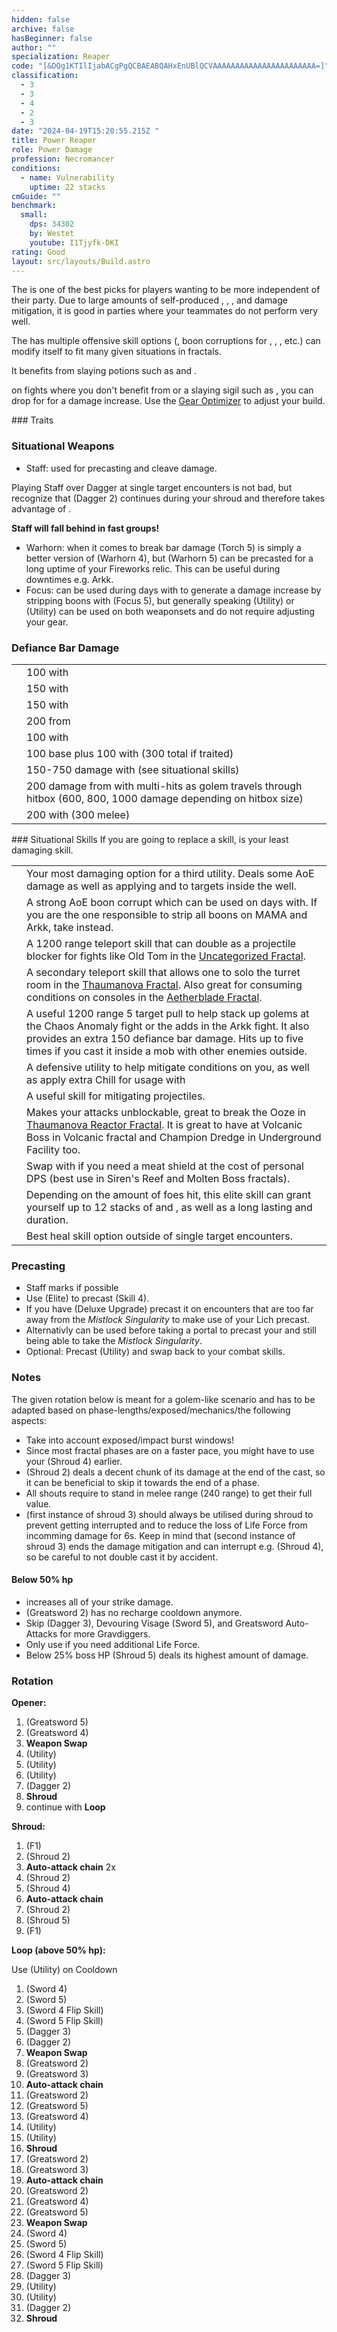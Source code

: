 ```yaml
---
hidden: false
archive: false
hasBeginner: false
author: ""
specialization: Reaper
code: "[&DQg1KTIlIjabACgPgQCBAEABQAHxEnUBlQCVAAAAAAAAAAAAAAAAAAAAAAA=]"
classification:
  - 3
  - 3
  - 4
  - 2
  - 3
date: "2024-04-19T15:20:55.215Z "
title: Power Reaper
role: Power Damage
profession: Necromancer
conditions:
  - name: Vulnerability
    uptime: 22 stacks
cmGuide: ""
benchmark:
  small:
    dps: 34302
    by: Westet
    youtube: I1Tjyfk-DKI
rating: Good
layout: src/layouts/Build.astro
---
```

The <Specialization name="Reaper" text="Power Reaper"/> is one of the best picks for players wanting to be more independent of their party. Due to large amounts of self-produced <Condition name="Vulnerability"/>, <Boon name="Quickness"/>, <Boon name="Might"/>, <Boon name="Stability"/> and damage mitigation, it is good in parties where your teammates do not perform very well.

The <Specialization name="Reaper" text="Power Reaper" /> has multiple offensive skill
options (<Control name="Pull" />, boon corruptions for <Instability name="No Pain, No Gain" />
, <Condition name="Blinded" />, <Condition name="Immobile" />, etc.) <Specialization
  name="Reaper" 
  text="Power Reaper"
/> can modify itself to fit many given situations in fractals.

It benefits from slaying potions such as <Item id="50082"/> and <Item name="Impact" type="Sigil"/>.
 
<Divider text="Equipment" />   

<CharacterWithAr>
<Character title="Power Reaper" gear='{"attributes":{"profession":"Necromancer","specialization":"Reaper","data":{"Health":24432,"Armor":2240,"Power":3622,"Precision":2155,"Toughness":1225,"Vitality":1522,"Ferocity":1331,"Condition Damage":500,"Expertise":0,"Concentration":225,"Healing Power":0,"Agony Resistance":150,"Condition Duration":0,"Condition Duration Uncapped":0,"Boon Duration":0.15,"Critical Chance":1,"Critical Damage":2.3873333333333333,"Power Coefficient":4403,"Power2 Coefficient":0,"Burning Coefficient":0,"Bleeding Coefficient":0.74,"Poison Coefficient":1.12,"Torment Coefficient":0,"Confusion Coefficient":0,"Flat DPS":0,"Siphon Base Coefficient":139.75,"Alternative Ferocity":300,"Effective Power":24721.34722131527,"NonCrit Effective Power":10355.213859808127,"Power DPS":41913.011865787885,"Power2 DPS":0,"Siphon DPS":153.72500000000002,"Bleeding Damage Tick":81.25,"Bleeding Stacks":0.74,"Bleeding DPS":60.125,"Burning Damage Tick":325.78125,"Burning Stacks":0,"Burning DPS":0,"Confusion Damage Tick":87.946875,"Confusion Stacks":0,"Confusion DPS":0,"Poison Damage Tick":99.21875,"Poison Stacks":1.12,"Poison DPS":111.12500000000001,"Torment Damage Tick":120,"Torment Stacks":0,"Torment DPS":0,"Damage":42237.98686578788,"Effective Health":108910805.97014926,"Survivability":55368.991342221285,"Effective Healing":390,"Healing":390}},"armor":{"weight":"Light","helmAffix":"Berserker","helmRuneId":74978,"helmRune":"Dragonhunter","helmRuneCount":6,"helmInfusionId":37131,"shouldersAffix":"Berserker","shouldersRuneId":74978,"shouldersRune":"Dragonhunter","shouldersRuneCount":6,"shouldersInfusionId":37131,"coatAffix":"Assassin","coatRuneId":74978,"coatRune":"Dragonhunter","coatRuneCount":6,"coatInfusionId":37131,"glovesAffix":"Berserker","glovesRuneId":74978,"glovesRune":"Dragonhunter","glovesRuneCount":6,"glovesInfusionId":37131,"leggingsAffix":"Berserker","leggingsRuneId":74978,"leggingsRune":"Dragonhunter","leggingsRuneCount":6,"leggingsInfusionId":37131,"bootsAffix":"Berserker","bootsRuneId":74978,"bootsRune":"Dragonhunter","bootsRuneCount":6,"bootsInfusionId":37131},"weapon":{"weapon1MainId":30689,"weapon1MainType":"Greatsword","weapon1MainSigil1Id":24615,"weapon1MainAffix":"Berserker","weapon1MainInfusion1Id":37131,"weapon1MainInfusion2Id":37131,"weapon1MainSigil2Id":24868,"weapon2MainId":30687,"weapon2MainType":"Dagger","weapon2MainSigil1Id":24615,"weapon2MainAffix":"Berserker","weapon2MainInfusion1Id":37131,"weapon2OffId":30699,"weapon2OffType":"Sword","weapon2OffSigilId":24868,"weapon2OffAffix":"Berserker","weapon2OffInfusionId":37131},"backAndTrinket":{"backItemAffix":"Berserker","backItemInfusion1Id":37131,"backItemInfusion2Id":37131,"amuletAffix":"Berserker","ring1Affix":"Assassin","ring1Infusion1Id":37131,"ring1Infusion2Id":37131,"ring1Infusion3Id":37131,"ring2Affix":"Assassin","ring2Infusion1Id":37131,"ring2Infusion2Id":37131,"ring2Infusion3Id":37131,"accessory1Affix":"Assassin","accessory1InfusionId":37131,"accessory2Affix":"Assassin","accessory2InfusionId":37131},"consumables":{"foodId":91805,"utilityId":77569,"relicId":100947},"skills":{"healId":30488,"utility1Id":29414,"utility2Id":10546,"utility3Id":10607,"eliteId":10646},"assumedBuffs":{"value":[{"id":"might","type":"Boon"},{"id":"fury","type":"Boon"},{"id":"protection","type":"Boon"},{"id":"vulnerability","type":"Condition"},{"id":"reinforced-armor","type":"Text"},{"id":"jade-bot","gw2id":96613,"type":"Item"},{"id":"omnipotion","gw2id":79722,"type":"Item"}]},"traits":{"selection":[[914,829,853],[875,894,893],[2020,1969,2021]],"lines":[53,50,34]}}'>

on fights where you don't benefit from <Effect name="Exposed"/> or  a slaying sigil such as <Item id="24658"/>, you can drop <Item id="24868"/> for <Item id="24618"/> for a damage increase. Use the [Gear Optimizer](https://optimizer.discretize.eu/?m=fractals) to adjust your build.

</Character>
</CharacterWithAr>

<Divider text="Build" />  

<Grid>
<GridItem sm="7">
### Traits

<Traits traits1Id="53" traits1="Spite" traits1SelectedIds="914,829,853" traits2Id="50" traits2="Soul Reaping" traits2SelectedIds="875,894,893" traits3Id="34" traits3="Reaper" traits3SelectedIds="2020,1969,2021"/>

### Situational Weapons

- Staff: used for precasting and cleave damage. 
<Warning>
Playing Staff over Dagger at single target encounters is not bad, but recognize that <Skill name="Life Siphon" /> (Dagger 2) continues during your shroud and therefore takes advantage of <Trait name="Death Perception"/>. 

**Staff will fall behind in fast groups!**
</Warning>
- Warhorn: when it comes to break bar damage <Skill name="Oppressive Collapse" /> (Torch 5) is simply a better version of <Skill name="Wail of Doom" /> (Warhorn 4), but <Skill name="Locust Swarm" /> (Warhorn 5) can be precasted for a long uptime of your Fireworks relic.
This can be useful during downtimes e.g. Arkk.
- Focus: can be used during days with <Instability name="No Pain, No Gain" /> to generate a damage increase by stripping boons with  <Skill name="Spinal Shivers" /> (Focus 5), but generally speaking <Skill name="Well of Corruption" /> (Utility) or <Skill name="Corrupt Boon" /> (Utility) can be used on both weaponsets and do not require adjusting your gear.

### Defiance Bar Damage

|                                                                        |                                                                            |
| ---------------------------------------------------------------------- | -------------------------------------------------------------------------- |
| <Skill name="Terrify"/>                         | 100 with <Condition name="Fear"/>                                          |
| <Skill name="Executioners Scythe"/>             | 150 with <Control name="Stun"/> 
| <Skill name="Grasping Darkness"/>               | 150 with <Control name="Pull"/>
| <Skill name="Oppressive Collapse"/>               | 200 from <Effect name="knockdown"/>
| <Skill name="Reaper's Mark"/>                   | 100 with <Condition name="Fear"/>
| <Skill name="Wail of Doom"/>                    | 100 base plus 100 with <Condition name="Fear"/> (300 total if traited)   |
| <Skill name="Spectral Grasp"/>                    | 150-750 damage with <Control name="Pull"/> (see situational skills)   |
| <Skill name="Charge" profession="necromancer"/> | 200 damage from <Effect name="knockdown"/> with multi-hits as golem travels through hitbox (600, 800, 1000 damage depending on hitbox size)  |
| <Skill name="Chilled to the Bone!"/>             | 200 with <Control name="Stun"/> (300 melee)


</GridItem>

<GridItem sm="5">
### Situational Skills

<Warning>
  If you are going to replace a skill, <Skill name="Well of Darkness" /> is your
  least damaging skill.
</Warning>

|                                                               |                                                                                                                                                                                                                                                      |
|---------------------------------------------------------------|------------------------------------------------------------------------------------------------------------------------------------------------------------------------------------------------------------------------------------------------------|
| <Skill name="Well of Darkness" size="big" disableText/>       | Your most damaging option for a third utility. Deals some AoE damage as well as applying <Condition name="Blinded" text="Blind"/> and <Condition name="Chilled" text="Chill"/> to targets inside the well.                                           |
| <Skill name="Well of Corruption" size="big" disableText/>     | A strong AoE boon corrupt which can be used on days with<Instability name="No Pain, No Gain" />. If you are the one responsible to strip all boons on MAMA and Arkk, take <Skill name="Corrupt Boon"/> instead.                                                                                                                                                     |
| <Skill name="Summon flesh Wurm" size="big" disableText/>      | A 1200 range teleport skill that can double as a projectile blocker for fights like Old Tom in the [Uncategorized Fractal](/fractals/uncategorized).                                                                                                 |
| <Skill name="Spectral Walk " size="big" disableText/>         | A secondary teleport skill that allows one to solo the turret room in the [Thaumanova Fractal](/fractals/thaumanova-reactor). Also great for consuming conditions on consoles in the [Aetherblade Fractal](/fractals/aetherblade).                   |
| <Skill name="Spectral Grasp" size="big" disableText/>         | A useful 1200 range 5 target pull to help stack up golems at the Chaos Anomaly fight or the adds in the Arkk fight. It also provides an extra 150 defiance bar damage. Hits up to five times if you cast it inside a mob with other enemies outside. |
| <Skill name="Suffer" size="big" disableText/>                 | A defensive utility to help mitigate conditions on you, as well as apply extra Chill for usage with <Trait name="Cold Shoulder"/>                                                                                                                    |
| <Skill name="Corrosive Poison Cloud" size="big" disableText/> | A useful skill for mitigating projectiles.                                                                                                                                                                                                           |
| <Skill name="Nothing Can Save You" size="big" disableText/>   | Makes your attacks unblockable, great to break the Ooze in [Thaumanova Reactor Fractal](/fractals/thaumanova-reactor). It is great to have at Volcanic Boss in Volcanic fractal and Champion Dredge in Underground Facility too.                     |
| <Skill name="Rise!" size="big" disableText/>                  | Swap with <Skill name="Well of Darkness"/> if you need a meat shield at the cost of personal DPS (best use in Siren's Reef and Molten Boss fractals).                                                                                                |
| <Skill name="Chilled to the Bone!" size="big" disableText/>   | Depending on the amount of foes hit, this elite skill can grant yourself up to 12 stacks of <Boon name="Stability"/> and <Boon name="Might"/>, as well as a long lasting <Boon name="Quickness"/> and <Boon name="Fury"/> duration.                  |
| <Skill name="Your Soul is mine!" size="big" disableText/>   | Best heal skill option outside of single target encounters.                  |

</GridItem>
</Grid>

<Divider text="Skill Usage" />

### Precasting

- Staff marks if possible
- Use <Skill name="Lich Form"/> (Elite) to precast <Skill id="10636"/> (Skill 4).
- If you have <Skill name="Mistfire Wolf" /> (Deluxe Upgrade) precast it on encounters that are too far away from the _Mistlock Singularity_ to make use of your Lich precast.
- Alternativly <Skill name="Spectral Walk"/> can be used before taking a portal to precast your <Skill id="10636"/> and still being able to take the _Mistlock Singularity_.
- Optional: Precast <Skill name="Rise" /> (Utility) and swap back to your combat skills.

### Notes

The given rotation below is meant for a golem-like scenario and has to be adapted based on phase-lengths/exposed/mechanics/the following aspects: 

- Take into account exposed/impact burst windows! 
- Since most fractal phases are on a faster pace, you might have to use your <Skill name="Soul Spiral" /> (Shroud 4) earlier. 
- <Skill name="Deaths Charge" /> (Shroud 2) deals a decent chunk of its damage at the end of the cast, so it can be beneficial to skip it towards the end of a phase.
- All shouts require to stand in melee range (240 range) to get their full value.
- <Skill name="Infusing Terror" /> (first instance of shroud 3) should always be utilised during shroud to prevent getting interrupted and to reduce the loss of Life Force from incomming damage for 6s. 
Keep in mind that <Skill name="Terrify" /> (second instance of shroud 3) ends the damage mitigation and can interrupt e.g. <Skill name="Soul Spiral" /> (Shroud 4), so be careful to not double cast it by accident.

#### Below 50% hp

- <Trait name="Close to Death"/> increases all of your strike damage.
- <Skill name="Gravedigger"/> (Greatsword 2) has no recharge cooldown anymore.
- Skip <Skill name="Dark Pact"/> (Dagger 3), Devouring Visage (Sword 5), and Greatsword Auto-Attacks for more Gravdiggers.
- Only use <Skill name="Death Spiral"/> if you need additional Life Force.
- Below 25% boss HP <Skill name="Executioner's Scythe" /> (Shroud 5) deals its highest amount of damage.


### Rotation 
<Grid>
<GridItem sm="7">

**Opener:**

1. <Skill name="Grasping Darkness" /> (Greatsword 5)
2. <Skill name="Nightfall" /> (Greatsword 4)
3. **Weapon Swap** 
4. <Skill name="You are all Weaklings!" /> (Utility) 
5. <Skill name="Well of Darkness" /> (Utility)
6. <Skill name="Well of Suffering" /> (Utility)
8. <Skill name="Life Siphon" /> (Dagger 2)
9. **Shroud**
10. continue with **Loop**


**Shroud:** 

1. <Skill name="Reapers Shroud" /> (F1)
2. <Skill name="Deaths Charge" /> (Shroud 2)
3. **Auto-attack chain** 2x
4. <Skill name="Deaths Charge" /> (Shroud 2)
5. <Skill name="Soul Spiral" /> (Shroud 4)
6. **Auto-attack chain** 
7. <Skill name="Deaths Charge" /> (Shroud 2)
8. <Skill name="Executioner's Scythe" /> (Shroud 5)
9. <Skill name="Exit Reapers Shroud" /> (F1)

</GridItem>
<GridItem sm="5">

**Loop (above 50% hp):**

Use <Skill name="You are all Weaklings!" /> (Utility) on Cooldown

1. <Skill name="Hungering Maelstrom"/> (Sword 4)
2. <Skill name="Devouring Visage"/> (Sword 5)
3. <Skill name="Gormandize"/> (Sword 4 Flip Skill)
4. <Skill name="Consume"/> (Sword 5 Flip Skill)
5. <Skill name="Dark Pact" /> (Dagger 3)
6. <Skill name="Life Siphon" /> (Dagger 2)
7. **Weapon Swap** 
8. <Skill name="Gravedigger" /> (Greatsword 2)
9. <Skill name="Death Spiral" /> (Greatsword 3)
10. **Auto-attack chain** 
11. <Skill name="Gravedigger" /> (Greatsword 2)
12. <Skill name="Grasping Darkness" /> (Greatsword 5)
13. <Skill name="Nightfall" /> (Greatsword 4)
14. <Skill name="Well of Darkness" /> (Utility)
15. <Skill name="Well of Suffering" /> (Utility)
16. **Shroud**
17. <Skill name="Gravedigger" /> (Greatsword 2)
18. <Skill name="Death Spiral" /> (Greatsword 3)
19. **Auto-attack chain** 
20. <Skill name="Gravedigger" /> (Greatsword 2)
21. <Skill name="Nightfall" /> (Greatsword 4)
22. <Skill name="Grasping Darkness" /> (Greatsword 5)
23. **Weapon Swap**
24. <Skill name="Hungering Maelstrom"/> (Sword 4)
25. <Skill name="Devouring Visage"/> (Sword 5)
26. <Skill name="Gormandize"/> (Sword 4 Flip Skill)
27. <Skill name="Consume"/> (Sword 5 Flip Skill)
28. <Skill name="Dark Pact" /> (Dagger 3)
29. <Skill name="Well of Darkness" /> (Utility)
30. <Skill name="Well of Suffering" /> (Utility)
31. <Skill name="Life Siphon" /> (Dagger 2)
32. **Shroud**

</GridItem>
</Grid>
